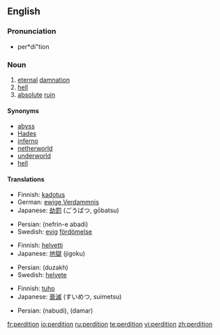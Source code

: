 ==English==

===Pronunciation===
* per*di"tion

===Noun===
{{en-noun|-}}

# [[eternal]] [[damnation]]
# [[hell]]
# [[absolute]] [[ruin]]

====Synonyms====
* [[abyss]]
* [[Hades]]
* [[inferno]]
* [[netherworld]]
* [[underworld]]
* [[hell]]

====Translations====
{{trans-top|eternal damnation}}
* Finnish: [[kadotus]]
* German: [[ewige Verdammnis]] {{f}}
* Japanese: [[劫罰]] (ごうばつ, gōbatsu)
{{trans-mid}}
* Persian: {{fa-Arab|[[نفرین ابدی]]}} (nefrin-e abadi)
* Swedish: [[evig]] [[fördömelse]]
{{trans-bottom}}

{{trans-top|hell}}
* Finnish: [[helvetti]]
* Japanese: [[地獄]] (jigoku)
{{trans-mid}}
* Persian: {{fa-Arab|[[دوزخ]]}} (duzakh)
* Swedish: [[helvete]]
{{trans-bottom}}

{{trans-top|absolute ruin}}
* Finnish: [[tuho]]
* Japanese: [[衰滅]] (すいめつ, suimetsu)
{{trans-mid}}
* Persian: {{fa-Arab|[[نابودی]]}} (nabudi), {{fa-Arab|[[دمار]]}} (damar)
{{trans-bottom}}

[[fr:perdition]]
[[io:perdition]]
[[ru:perdition]]
[[te:perdition]]
[[vi:perdition]]
[[zh:perdition]]